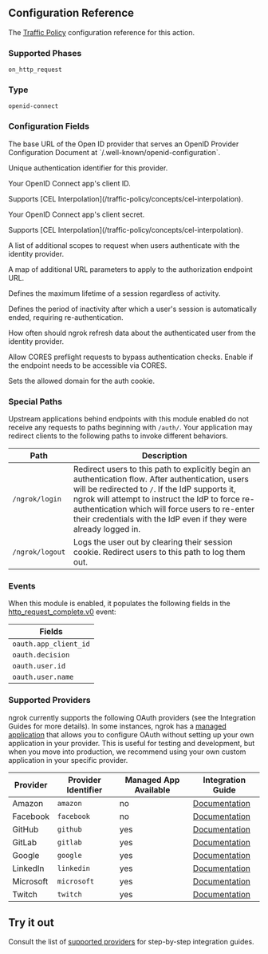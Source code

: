 
## Configuration Reference

The [Traffic Policy](/traffic-policy/) configuration
reference for this action.

### Supported Phases

`on_http_request`

### Type

`openid-connect`

### Configuration Fields

<Config>
	<ConfigItem title="issuer_url" type="string" required={true}>
		<p>
			The base URL of the Open ID provider that serves an OpenID Provider
			Configuration Document at `/.well-known/openid-configuration`.
		</p>
	</ConfigItem>
	<ConfigItem title="auth_id" type="string" required={false}>
		<p>Unique authentication identifier for this provider.</p>
	</ConfigItem>
	<ConfigItem title="client_id" type="string" required={false} cel={true}>
		<p>Your OpenID Connect app's client ID.</p>
		<p>Supports [CEL Interpolation](/traffic-policy/concepts/cel-interpolation).</p>
	</ConfigItem>
	<ConfigItem title="client_secret" type="string" required={false} cel={true}>
		<p>Your OpenID Connect app's client secret.</p>
		<p>Supports [CEL Interpolation](/traffic-policy/concepts/cel-interpolation).</p>
	</ConfigItem>
	<ConfigItem title="scopes" type="array of strings" required={false}>
		<p>
			A list of additional scopes to request when users authenticate with the
			identity provider.
		</p>
	</ConfigItem>
	<ConfigItem
		title="authz_url_params"
		type="map of string to string"
		required={false}
	>
		<p>
			A map of additional URL parameters to apply to the authorization endpoint
			URL.
		</p>
	</ConfigItem>
	<ConfigItem title="max_session_duration" type="duration" required={false}>
		<p>Defines the maximum lifetime of a session regardless of activity.</p>
	</ConfigItem>
	<ConfigItem title="idle_session_duration" type="duration" required={false}>
		<p>
			Defines the period of inactivity after which a user's session is
			automatically ended, requiring re-authentication.
		</p>
	</ConfigItem>
	<ConfigItem
		title="userinfo_refresh_interval"
		type="duration"
		required={false}
	>
		<p>
			How often should ngrok refresh data about the authenticated user from the
			identity provider.
		</p>
	</ConfigItem>
	<ConfigItem title="allow_cors_preflight" type="boolean" required={false}>
		<p>
			Allow CORES preflight requests to bypass authentication checks. Enable if
			the endpoint needs to be accessible via CORES.
		</p>
	</ConfigItem>
	<ConfigItem title="auth_cookie_domain" type="string" required={false}>
		<p>Sets the allowed domain for the auth cookie.</p>
	</ConfigItem>
</Config>

### Special Paths

Upstream applications behind endpoints with this module enabled do not receive
any requests to paths beginning with `/auth/`. Your application may redirect
clients to the following paths to invoke different behaviors.

| Path            | Description                                                                                                                                                                                                                                                                                                                     |
| --------------- | ------------------------------------------------------------------------------------------------------------------------------------------------------------------------------------------------------------------------------------------------------------------------------------------------------------------------------- |
| `/ngrok/login`  | Redirect users to this path to explicitly begin an authentication flow. After authentication, users will be redirected to `/`. If the IdP supports it, ngrok will attempt to instruct the IdP to force re-authentication which will force users to re-enter their credentials with the IdP even if they were already logged in. |
| `/ngrok/logout` | Logs the user out by clearing their session cookie. Redirect users to this path to log them out.                                                                                                                                                                                                                                |

### Events

When this module is enabled, it populates the following fields in the
[http_request_complete.v0](/obs/events/reference/#http-request-complete) event:

| Fields                |
| --------------------- |
| `oauth.app_client_id` |
| `oauth.decision`      |
| `oauth.user.id`       |
| `oauth.user.name`     |

### Supported Providers

ngrok currently supports the following OAuth providers (see the Integration Guides for more details). In some instances, ngrok has a
[managed application](/traffic-policy/actions/oauth/#managed-applications) that allows you to configure OAuth without setting up your own application in your provider. This is useful for testing and
development, but when you move into production, we recommend using your own custom application in your specific provider.

| Provider  | Provider Identifier | Managed App Available | Integration Guide                                    |
| --------- | ------------------- | --------------------- | ---------------------------------------------------- |
| Amazon    | `amazon`            | no                    | [Documentation](/docs/integrations/amazon/oauth/)    |
| Facebook  | `facebook`          | no                    | [Documentation](/docs/integrations/facebook/oauth/)  |
| GitHub    | `github`            | yes                   | [Documentation](/docs/integrations/github/oauth/)    |
| GitLab    | `gitlab`            | yes                   | [Documentation](/docs/integrations/gitlab/oauth/)    |
| Google    | `google`            | yes                   | [Documentation](/docs/integrations/google/oauth/)    |
| LinkedIn  | `linkedin`          | yes                   | [Documentation](/docs/integrations/linkedin/oauth/)  |
| Microsoft | `microsoft`         | yes                   | [Documentation](/docs/integrations/microsoft/oauth/) |
| Twitch    | `twitch`            | yes                   | [Documentation](/docs/integrations/twitch/oauth/)    |

## Try it out

Consult the list of [supported providers](#supported-providers) for
step-by-step integration guides.
